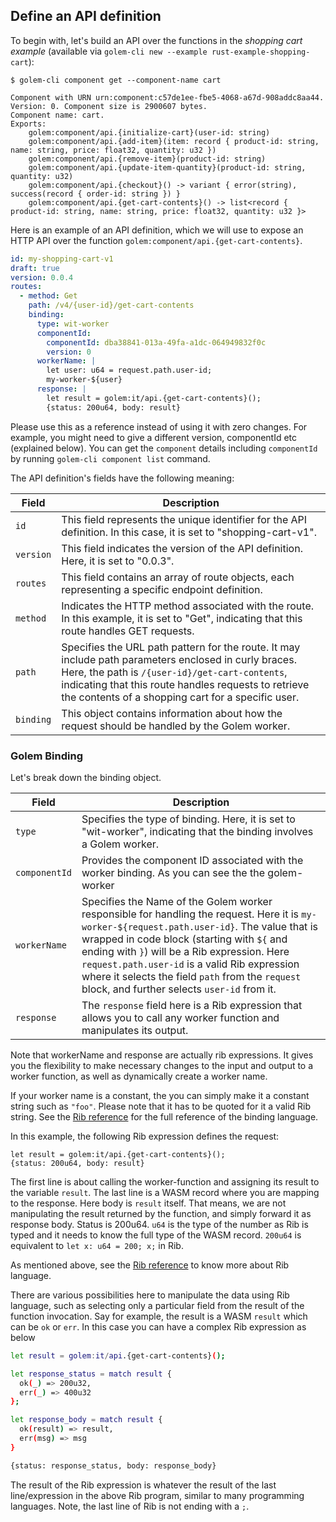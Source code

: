 ## Define an API definition

To begin with, let's build an API over the functions in the _shopping cart example_ (available via `golem-cli new --example rust-example-shopping-cart`):

```
$ golem-cli component get --component-name cart

Component with URN urn:component:c57de1ee-fbe5-4068-a67d-908addc8aa44. Version: 0. Component size is 2900607 bytes.
Component name: cart.
Exports:
	golem:component/api.{initialize-cart}(user-id: string)
	golem:component/api.{add-item}(item: record { product-id: string, name: string, price: float32, quantity: u32 })
	golem:component/api.{remove-item}(product-id: string)
	golem:component/api.{update-item-quantity}(product-id: string, quantity: u32)
	golem:component/api.{checkout}() -> variant { error(string), success(record { order-id: string }) }
	golem:component/api.{get-cart-contents}() -> list<record { product-id: string, name: string, price: float32, quantity: u32 }>
```

Here is an example of an API definition, which we will use to expose an HTTP API over the function `golem:component/api.{get-cart-contents}`.

```yaml
id: my-shopping-cart-v1
draft: true
version: 0.0.4
routes:
  - method: Get
    path: /v4/{user-id}/get-cart-contents
    binding:
      type: wit-worker
      componentId:
        componentId: dba38841-013a-49fa-a1dc-064949832f0c
        version: 0
      workerName: |
        let user: u64 = request.path.user-id;
        my-worker-${user}
      response: |
        let result = golem:it/api.{get-cart-contents}();
        {status: 200u64, body: result}
```

Please use this as a reference instead of using it with zero changes. For example, you might need to give a different
version, componentId etc (explained below). You can get the `component` details including `componentId`
by running `golem-cli component list` command.

The API definition's fields have the following meaning:

| Field     | Description                                                                                                                                                                                                                                                           |
| --------- | --------------------------------------------------------------------------------------------------------------------------------------------------------------------------------------------------------------------------------------------------------------------- |
| `id`      | This field represents the unique identifier for the API definition. In this case, it is set to "shopping-cart-v1".                                                                                                                                                    |
| `version` | This field indicates the version of the API definition. Here, it is set to "0.0.3".                                                                                                                                                                                   |
| `routes`  | This field contains an array of route objects, each representing a specific endpoint definition.                                                                                                                                                                      |
| `method`  | Indicates the HTTP method associated with the route. In this example, it is set to "Get", indicating that this route handles GET requests.                                                                                                                            |
| `path`    | Specifies the URL path pattern for the route. It may include path parameters enclosed in curly braces. Here, the path is `/{user-id}/get-cart-contents`, indicating that this route handles requests to retrieve the contents of a shopping cart for a specific user. |
| `binding` | This object contains information about how the request should be handled by the Golem worker.                                                                                                                                                                         |

### Golem Binding

Let's break down the binding object.

| Field         | Description                                                                                                                                                                                                                                                                                                                                                                                      |
| ------------- | ------------------------------------------------------------------------------------------------------------------------------------------------------------------------------------------------------------------------------------------------------------------------------------------------------------------------------------------------------------------------------------------------ |
| `type`        | Specifies the type of binding. Here, it is set to "wit-worker", indicating that the binding involves a Golem worker.                                                                                                                                                                                                                                                                             |
| `componentId` | Provides the component ID associated with the worker binding. As you can see the the golem-worker                                                                                                                                                                                                                                                                                                |
| `workerName`  | Specifies the Name of the Golem worker responsible for handling the request. Here it is `my-worker-${request.path.user-id}`. The value that is wrapped in code block (starting with `${` and ending with `}`) will be a Rib expression. Here `request.path.user-id` is a valid Rib expression where it selects the field `path` from the `request` block, and further selects `user-id` from it. |
| `response`    | The `response` field here is a Rib expression that allows you to call any worker function and manipulates its output.                                                                                                                                                                                                                                                                            |

Note that workerName and response are actually rib expressions. It gives you the flexibility to make necessary changes to the input and output to a worker function,
as well as dynamically create a worker name.

If your worker name is a constant, the you can simply make it a constant string such as `"foo"`. Please note that it has to be quoted for it a valid Rib string.
See the [Rib reference](/docs/rib) for the full reference of the binding language.

In this example, the following Rib expression defines the request:

```
let result = golem:it/api.{get-cart-contents}();
{status: 200u64, body: result}

```

The first line is about calling the worker-function and assigning its result to the variable `result`. The last line is a WASM record where you are mapping to the response. Here body is `result` itself.
That means, we are not manipulating the result returned by the function, and simply forward it as response body. Status is 200u64. `u64` is the type of the number
as Rib is typed and it needs to know the full type of the WASM record. `200u64` is equivalent to `let x: u64 = 200; x;` in Rib.

As mentioned above, see the [Rib reference](/docs/rib) to know more about Rib language.

There are various possibilities here to manipulate the data using Rib
language, such as selecting only a particular field from the result of the function invocation. Say for example, the result is a WASM `result` which can be `ok` or `err`. In this case you
can have a complex Rib expression as below

```bash filename="Terminal" copy
let result = golem:it/api.{get-cart-contents}();

let response_status = match result {
  ok(_) => 200u32,
  err(_) => 400u32
};

let response_body = match result {
  ok(result) => result,
  err(msg) => msg
}

{status: response_status, body: response_body}

```

The result of the Rib expression is whatever the result of the last line/expression in the above Rib program, similar to many programming languages.
Note, the last line of Rib is not ending with a `;`.
